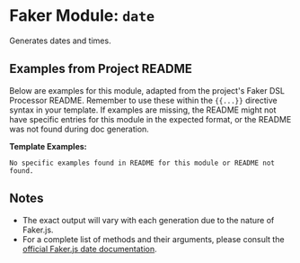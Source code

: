 # Faker Module: `date`

Generates dates and times.

## Examples from Project README

Below are examples for this module, adapted from the project's Faker DSL Processor README.
Remember to use these within the `{{...}}` directive syntax in your template.
If examples are missing, the README might not have specific entries for this module in the expected format, or the README was not found during doc generation.

**Template Examples:**
```text
No specific examples found in README for this module or README not found.
```

## Notes
- The exact output will vary with each generation due to the nature of Faker.js.
- For a complete list of methods and their arguments, please consult the [official Faker.js date documentation](https://fakerjs.dev/api/date.html).
